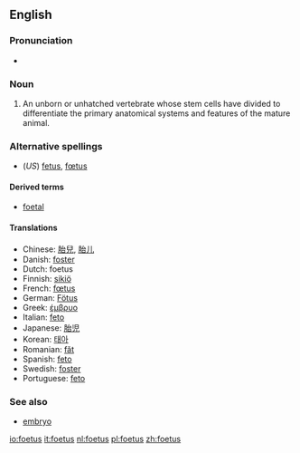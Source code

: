 <!--If you edit this page, please also edit "fetus" to ensure that the pages remain synchronised-->
==English==

===Pronunciation===
*{{IPA|/'fi:təs/}}

===Noun===
{{en-noun|es|pl2=foeti}}

#{{UK}} An unborn or unhatched vertebrate whose stem cells have divided to differentiate the primary anatomical systems and features of the mature animal.

===Alternative spellings===
*(''US'') [[fetus]], [[fœtus]]

====Derived terms====
*[[foetal]]

====Translations====
*Chinese: [[胎兒]], [[胎儿]]
*Danish: [[foster#Danish|foster]] {{n}}
*Dutch: foetus {{n}}
*Finnish: [[sikiö]]
*French: [[fœtus]] {{m}}
*German: [[Fötus]] {{n}}
*Greek: [[έμβρυο]] {{n}}
*Italian: [[feto]] {{m}}
*Japanese: [[胎児]]
*Korean: [[태아]]
*Romanian: [[făt]] {{m}}
*Spanish: [[feto]] {{m}}
*Swedish: [[foster]] {{n}}
*Portuguese: [[feto]] {{m}}

===See also===
*[[embryo]]

<!--If you edit this page, please also edit "fetus" to ensure that the pages remain synchronised-->

[[io:foetus]]
[[it:foetus]]
[[nl:foetus]]
[[pl:foetus]]
[[zh:foetus]]